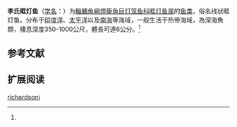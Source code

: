 {{Speciesbox
| name = 李氏眶灯鱼
| status = NE
| status_system = IUCN3.1
| image = 
| genus = Diaphus
| species = richardsoni
| authority = Taning, 1932<ref name='id5567'>{{cite web| url =http://www.bioinfo.cn/db05/BjdwSpecies.php?action=view&id=5567| title =李氏眶灯鱼| work =中国动物物种编目数据库| publisher =中国科学院微生物研究所| author =中国科学院动物研究所| accessdate =2009-04-11| deadurl =yes| archiveurl =https://web.archive.org/web/20160305030031/http://www.bioinfo.cn/db05/BjdwSpecies.php?action=view&id=5567| archivedate =2016-03-05}}</ref>
| synonyms = *''Diaphus harveyi''<br /><small>Fowler, 1934</small>
}}

'''李氏眶灯鱼'''（[[学名|学名]]：{{lang|la|''Diaphus richardsoni''}}）为[[輻鰭魚綱|輻鰭魚綱]][[燈籠魚目|燈籠魚目]][[灯笼鱼科|灯笼鱼科]][[眶灯鱼属|眶灯鱼属]]的[[鱼类|鱼类]]，俗名线状眶灯鱼。分布于[[印度洋|印度洋]]、[[太平洋|太平洋]]以及[[南海|南海]]等海域，一般生活于热带海域，為深海魚類，棲息深度350-1000公尺，體長可達6公分。<ref name='id5567'/>

== 参考文献 ==
{{reflist}}

== 扩展阅读 ==
{{refbegin}}
{{wikispecies-inline|Diaphus richardsoni|李氏眶灯鱼}}
{{refend}}
{{Taxonbar|from=Q1833822}}

[[Category:眶灯鱼属|richardsoni]]


{{灯笼鱼目小作品}}